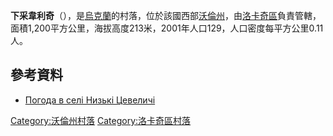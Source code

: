 {{coord|50|42|19|N|24|38|19|E|scale:30000|display=title}}

'''下采韋利奇'''（{{lang-uk|Низькі Цевеличі}}），是[[烏克蘭|烏克蘭]]的村落，位於該國西部[[沃倫州|沃倫州]]，由[[洛卡奇區|洛卡奇區]]負責管轄，面積1,200平方公里，海拔高度213米，2001年人口129，人口密度每平方公里0.11人。

==參考資料==
* [http://weather.in.ua/ua/volynskaja/16965 Погода в селі Низькі Цевеличі]{{Wayback|url=http://weather.in.ua/ua/volynskaja/16965 |date=20181212060743 }}

[[Category:沃倫州村落|Category:沃倫州村落]]
[[Category:洛卡奇區村落|Category:洛卡奇區村落]]


{{Volyn-geo-stub}}